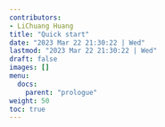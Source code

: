 ```yaml
---
contributors:
- LiChuang Huang
title: "Quick start"
date: "2023 Mar 22 21:30:22 | Wed"
lastmod: "2023 Mar 22 21:30:22 | Wed"
draft: false
images: []
menu:
  docs:
    parent: "prologue"
weight: 50
toc: true
---
```

